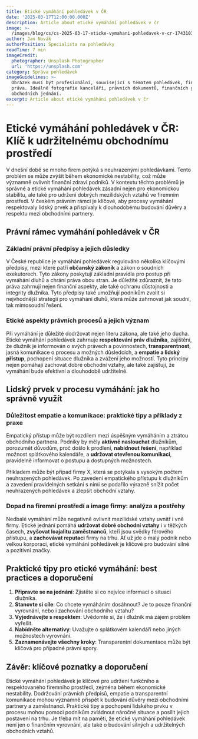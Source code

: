```yaml
---
title: Etické vymáhání pohledávek v ČR
date: '2025-03-17T12:00:00.000Z'
description: Article about etické vymáhání pohledávek v čr
image: >-
  /images/blog/cs/cs-2025-03-17-eticke-vymahani-pohledavek-v-cr-1743103017691.jpg
author: Jan Novák
authorPosition: Specialista na pohledávky
readTime: 7 min
imageCredit:
  photographer: Unsplash Photographer
  url: 'https://unsplash.com'
category: Správa pohledávek
imageGuidelines: >-
  Obrázek musí být profesionální, související s tématem pohledávek, financí nebo
  práva. Ideálně fotografie kanceláří, právních dokumentů, finančních grafů nebo
  obchodních jednání.
excerpt: Article about etické vymáhání pohledávek v čr
---
```

# Etické vymáhání pohledávek v ČR: Klíč k udržitelnému obchodnímu prostředí

V dnešní době se mnoho firem potýká s neuhrazenými pohledávkami. Tento problém se může zvýšit během ekonomické nestability, což může významně ovlivnit finanční zdraví podniků. V kontextu těchto problémů je správné a etické vymáhání pohledávek zásadní nejen pro ekonomickou stabilitu, ale také pro udržení dobrých mezilidských vztahů ve firemním prostředí. V českém právním rámci je klíčové, aby procesy vymáhání respektovaly lidský prvek a přispívaly k dlouhodobému budování důvěry a respektu mezi obchodními partnery.

## Právní rámec vymáhání pohledávek v ČR

### Základní právní předpisy a jejich důsledky

V České republice je vymáhání pohledávek regulováno několika klíčovými předpisy, mezi které patří **občanský zákoník** a zákon o soudních exekutorech. Tyto zákony poskytují základní pravidla pro postup při vymáhání dluhů a chrání práva obou stran. Je důležité zdůraznit, že tato práva zahrnují nejen finanční aspekty, ale také ochranu důstojnosti a integrity dlužníka. Tyto předpisy také umožňují podnikům zvolit si nejvhodnější strategii pro vymáhání dluhů, která může zahrnovat jak soudní, tak mimosoudní řešení.

### Etické aspekty právních procesů a jejich význam

Při vymáhání je důležité dodržovat nejen literu zákona, ale také jeho ducha. Etické vymáhání pohledávek zahrnuje **respektování práv dlužníka**, zajištění, že dlužník je informován o svých právech a povinnostech, **transparentnost**, jasná komunikace o procesu a možných důsledcích, a **empatie a lidský přístup**, pochopení situace dlužníka a zvážení jeho možností. Tyto principy nejen pomáhají zachovat dobré obchodní vztahy, ale také zajišťují, že vymáhání bude efektivní a dlouhodobě udržitelné.

## Lidský prvek v procesu vymáhání: jak ho správně využít

### Důležitost empatie a komunikace: praktické tipy a příklady z praxe

Empatický přístup může být rozdílem mezi úspěšným vymáháním a ztrátou obchodního partnera. Podniky by měly **aktivně naslouchat** dlužníkům, porozumět důvodům, proč došlo k prodlení, **nabídnout řešení**, například možnost splátkového kalendáře, a **udržovat otevřenou komunikaci**, pravidelně informovat o postupu a dostupných možnostech.

Příkladem může být případ firmy X, která se potýkala s vysokým počtem neuhrazených pohledávek. Po zavedení empatického přístupu k dlužníkům a zavedení pravidelných setkání s nimi se podařilo výrazně snížit počet neuhrazených pohledávek a zlepšit obchodní vztahy.

### Dopad na firemní prostředí a image firmy: analýza a postřehy

Nedbalé vymáhání může negativně ovlivnit mezilidské vztahy uvnitř i vně firmy. Etické jednání pomáhá **udržovat dobré obchodní vztahy** i v těžkých časech, **zvyšovat loajalitu zaměstnanců**, kteří jsou svědky férového přístupu, a **zachovávat reputaci** firmy na trhu. Ať už jde o malý podnik nebo velkou korporaci, etické vymáhání pohledávek je klíčové pro budování silné a pozitivní značky.

## Praktické tipy pro etické vymáhání: best practices a doporučení

1. **Připravte se na jednání**: Zjistěte si co nejvíce informací o situaci dlužníka.
2. **Stanovte si cíle**: Co chcete vymáháním dosáhnout? Je to pouze finanční vyrovnání, nebo i zachování obchodního vztahu?
3. **Vyjednávejte s respektem**: Uvědomte si, že i dlužník má zájem problém vyřešit.
4. **Nabídněte alternativy**: Uvažujte o splátkovém kalendáři nebo jiných možnostech vyrovnání.
5. **Zaznamenávejte všechny kroky**: Transparentní dokumentace může být klíčová pro případné právní spory.

## Závěr: klíčové poznatky a doporučení

Etické vymáhání pohledávek je klíčové pro udržení funkčního a respektovaného firemního prostředí, zejména během ekonomické nestability. Dodržování právních předpisů, empatie a transparentní komunikace mohou významně přispět k budování důvěry mezi obchodními partnery a zaměstnanci. Praktické tipy a pochopení lidského prvku v procesu mohou pomoci podnikům zvládnout náročné situace a posílit jejich postavení na trhu. Je třeba mít na paměti, že etické vymáhání pohledávek není jen o finančním vyrovnání, ale také o budování silných a udržitelných obchodních vztahů.
